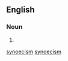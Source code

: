 {{also|synoecism}}
==English==

===Noun===
{{en-noun|!}}

# {{alternative spelling of|en|synoecism}}

[[Category:English terms spelled with Œ|synoecism]]
[[Category:English words suffixed with -ism|synoecism]]